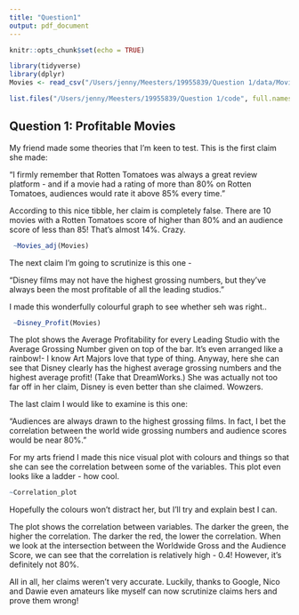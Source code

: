 ```yaml
---
title: "Question1"
output: pdf_document
---
```


```r
knitr::opts_chunk$set(echo = TRUE)

library(tidyverse)
library(dplyr)
Movies <- read_csv("/Users/jenny/Meesters/19955839/Question 1/data/Movies/Movies.csv")

list.files("/Users/jenny/Meesters/19955839/Question 1/code", full.names = T, recursive = T) %>% as.list() %>% walk(~source(.))

```

## Question 1: Profitable Movies

My friend made some theories that I'm keen to test. This is the first claim she made:

“I firmly remember that Rotten Tomatoes was always a great review platform - and if a movie had a rating of more than 80% on Rotten Tomatoes, audiences would rate it above 85% every time.”

According to this nice tibble, her claim is completely false. There are 10 movies with a Rotten Tomatoes score of higher than 80% and an audience score of less than 85! That's almost 14%. Crazy. 
```r
 ~Movies_adj(Movies)


```
The next claim I'm going to scrutinize is this one - 

“Disney films may not have the highest grossing numbers, but they’ve always been the
most profitable of all the leading studios.”

I made this wonderfully colourful graph to see whether seh was right..

```r
 ~Disney_Profit(Movies)


```
The plot shows the Average Profitability for every Leading Studio with the Average Grossing Number given on top of the bar. It's even arranged like a rainbow!- I know Art Majors love that type of thing. Anyway, here she can see that Disney clearly has the highest average grossing numbers and the highest average profit! (Take that DreamWorks.) She was actually not too far off in her claim, Disney is even better than she claimed. Wowzers.

The last claim I would like to examine is this one:

“Audiences are always drawn to the highest grossing films. In fact, I bet the correlation
between the world wide grossing numbers and audience scores would be near 80%."

For my arts friend I made this nice visual plot with colours and things so that she can see the correlation between some of the variables. This plot even looks like a ladder - how cool. 

```r
~Correlation_plot

```

Hopefully the colours won't distract her, but I'll try and explain best I can. 

The plot shows the correlation between variables. The darker the green, the higher the correlation. The darker the red, the lower the correlation. When we look at the intersection between the Worldwide Gross and the Audience Score, we can see that the correlation is relatively high - 0.4! However, it's definitely not 80%. 


All in all, her claims weren't very accurate. Luckily, thanks to Google, Nico and Dawie even amateurs like myself can now scrutinize claims hers and prove them wrong! 

